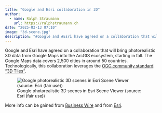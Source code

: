 ```yaml
---
title: "Google and Esri collaboration in 3D"
author:
  - name: Ralph Straumann
    url: https://ralphstraumann.ch
date: "2025-03-13 07:10"
image: "3d-scene.jpg"
description: "#Google and #Esri have agreed on a collaboration that will bring photorealistic #3D data from Google Maps into the #ArcGIS ecosystem, starting in fall."
---
```


Google and Esri have agreed on a collaboration that will bring photorealistic 3D data from Google Maps into the ArcGIS ecosystem, starting in fall. The Google Maps data covers 2,500 cities in around 50 countries. Technologically, this collaboration leverages the [OGC community standard "3D Tiles"](https://www.ogc.org/publications/standard/3dtiles/).

![Google photorealistic 3D scenes in Esri Scene Viewer (source: Esri (fair use))](3d-scenes.gif "Google photorealistic 3D scenes in Esri Scene Viewer (source: Esri (fair use))")

More info can be gained from [Business Wire](https://www.businesswire.com/news/home/20250310425834/en/Esri-Collaborates-with-Google-Maps-Platform-to-Offer-High-Quality-Photorealistic-3D-Tiles) and from [Esri](https://www.esri.com/arcgis-blog/products/arcgis/announcements/high-quality-photorealistic-3d-tiles-in-arcgis/).